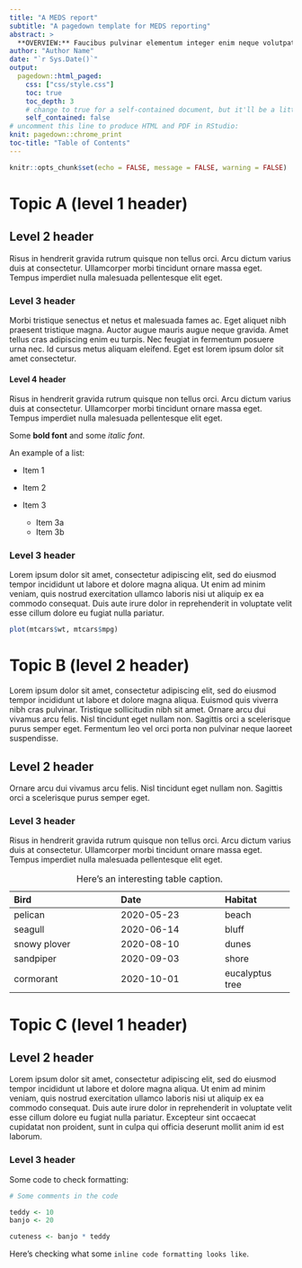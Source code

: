 ```yaml
---
title: "A MEDS report"
subtitle: "A pagedown template for MEDS reporting"
abstract: >
  **OVERVIEW:** Faucibus pulvinar elementum integer enim neque volutpat. Nisl pretium fusce id velit ut tortor pretium viverra. Aliquam sem fringilla ut morbi tincidunt. Rutrum quisque non tellus orci. Dolor morbi non arcu risus quis varius quam quisque id. Et malesuada fames ac turpis egestas maecenas pharetra. Amet volutpat consequat mauris nunc congue nisi vitae. Fermentum leo vel orci porta non pulvinar neque laoreet. Tellus cras adipiscing enim eu turpis egestas pretium aenean pharetra.
author: "Author Name"
date: "`r Sys.Date()`"
output:
  pagedown::html_paged:
    css: ["css/style.css"]
    toc: true
    toc_depth: 3
    # change to true for a self-contained document, but it'll be a litte slower for Pandoc to render
    self_contained: false
# uncomment this line to produce HTML and PDF in RStudio:
knit: pagedown::chrome_print
toc-title: "Table of Contents"
---
```


```r
knitr::opts_chunk$set(echo = FALSE, message = FALSE, warning = FALSE)
```

# Topic A (level 1 header)

## Level 2 header

Risus in hendrerit gravida rutrum quisque non tellus orci. Arcu dictum varius duis at consectetur. Ullamcorper morbi tincidunt ornare massa eget. Tempus imperdiet nulla malesuada pellentesque elit eget.

### Level 3 header

Morbi tristique senectus et netus et malesuada fames ac. Eget aliquet nibh praesent tristique magna. Auctor augue mauris augue neque gravida. Amet tellus cras adipiscing enim eu turpis. Nec feugiat in fermentum posuere urna nec. Id cursus metus aliquam eleifend. Eget est lorem ipsum dolor sit amet consectetur.

#### Level 4 header

Risus in hendrerit gravida rutrum quisque non tellus orci. Arcu dictum varius duis at consectetur. Ullamcorper morbi tincidunt ornare massa eget. Tempus imperdiet nulla malesuada pellentesque elit eget.

Some **bold font** and some *italic font*.

An example of a list:

-   Item 1

-   Item 2

-   Item 3

    -   Item 3a
    -   Item 3b

### Level 3 header

Lorem ipsum dolor sit amet, consectetur adipiscing elit, sed do eiusmod tempor incididunt ut labore et dolore magna aliqua. Ut enim ad minim veniam, quis nostrud exercitation ullamco laboris nisi ut aliquip ex ea commodo consequat. Duis aute irure dolor in reprehenderit in voluptate velit esse cillum dolore eu fugiat nulla pariatur.

```r
plot(mtcars$wt, mtcars$mpg)
```

# Topic B (level 2 header)

Lorem ipsum dolor sit amet, consectetur adipiscing elit, sed do eiusmod tempor incididunt ut labore et dolore magna aliqua. Euismod quis viverra nibh cras pulvinar. Tristique sollicitudin nibh sit amet. Ornare arcu dui vivamus arcu felis. Nisl tincidunt eget nullam non. Sagittis orci a scelerisque purus semper eget. Fermentum leo vel orci porta non pulvinar neque laoreet suspendisse.

## Level 2 header

Ornare arcu dui vivamus arcu felis. Nisl tincidunt eget nullam non. Sagittis orci a scelerisque purus semper eget.

### Level 3 header

Risus in hendrerit gravida rutrum quisque non tellus orci. Arcu dictum varius duis at consectetur. Ullamcorper morbi tincidunt ornare massa eget. Tempus imperdiet nulla malesuada pellentesque elit eget.

+---------------------------+--------------------------+-----------------+
| Bird                      | Date                     | Habitat         |
+:==========================+:=========================+:================+
| pelican                   | 2020-05-23               | beach           |
+---------------------------+--------------------------+-----------------+
| seagull                   | 2020-06-14               | bluff           |
+---------------------------+--------------------------+-----------------+
| snowy plover              | 2020-08-10               | dunes           |
+---------------------------+--------------------------+-----------------+
| sandpiper                 | 2020-09-03               | shore           |
+---------------------------+--------------------------+-----------------+
| cormorant                 | 2020-10-01               | eucalyptus tree |
+---------------------------+--------------------------+-----------------+

: Here's an interesting table caption.

# Topic C (level 1 header)

## Level 2 header

Lorem ipsum dolor sit amet, consectetur adipiscing elit, sed do eiusmod tempor incididunt ut labore et dolore magna aliqua. Ut enim ad minim veniam, quis nostrud exercitation ullamco laboris nisi ut aliquip ex ea commodo consequat. Duis aute irure dolor in reprehenderit in voluptate velit esse cillum dolore eu fugiat nulla pariatur. Excepteur sint occaecat cupidatat non proident, sunt in culpa qui officia deserunt mollit anim id est laborum.

### Level 3 header

Some code to check formatting: 

```r
# Some comments in the code

teddy <- 10
banjo <- 20

cuteness <- banjo * teddy
```

Here's checking what some `inline code formatting looks like`.


